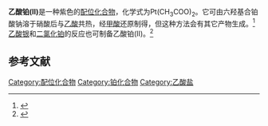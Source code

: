 {{Chembox
|ImageFile=Pt4(OAc)8 (PLATAC10).png
|Section1 = {{Chembox Identifiers
| PubChem = 59164856
| CASNo=3375-34-6
| CASNo_Ref = {{cascite|correct|CAS}}
| SMILES = CC(=O)[O-].CC(=O)[O-].[Pt+2]
}}
|Section2={{Chembox Properties
| Formula = Pt(CH<sub>3</sub>COO)<sub>2</sub>
| MolarMass = 315.19
}}
|Section3 = {{Chembox Structure
| Structure_ref = <ref name="struct"/>
|CrystalStruct = tetragonal
|SpaceGroup = P4<sub>3</sub>2<sub>1</sub>2, No. 96
|LattConst_a = 10.254 Å
|LattConst_c = 50.494 Å
|UnitCellFormulas = 8 tetrameric molecules
}}
}}

'''乙酸铂(II)'''是一种紫色的[[配位化合物|配位化合物]]，化学式为Pt(CH<sub>3</sub>COO)<sub>2</sub>。它可由六羟基合铂酸钠溶于硝酸后与[[乙酸|乙酸]]共热，经[[甲酸|甲酸]]还原制得，但这种方法会有其它产物生成。<ref>{{cite journal | doi = 10.1039/jr9650003632 | title = 667. Carboxylates of palladium, platinum, and rhodium, and their adducts | year = 1965 |author1=T. A. Stephenson |author2=S. M. Morehouse |author3=A. R. Powell |author4=J. P. Heffer |author5=[[G._Wilkinson|G. Wilkinson]] | journal = [[Journal_of_the_Chemical_Society|Journal of the Chemical Society]] (Resumed) | pages = 3632}}</ref>[[乙酸银|乙酸银]]和[[二氯化铂|二氯化铂]]的反应也可制备乙酸铂(II)。<ref>{{cite journal|author1=Marino Basato|author2=Andrea Biffis|author3=Gianluca Martinati|author4=Cristina Tubaro|author5=Alfonso Venzo|author6=Paolo Ganis|author7=Franco Benetollo|year=2003|title=Reaction of platinum acetate with phosphines and molecular structure of trans-[Pt(OAc)<sub>2</sub>(PPh3)<sub>2</sub>]|journal=[[Inorganica_Chimica_Acta|Inorganica Chimica Acta]]|volume=355|pages=399|doi=10.1016/S0020-1693(03)00314-1}}</ref>

== 参考文献 ==
{{Reflist}}
{{铂化合物}}
{{乙酸盐}}

[[Category:配位化合物|Category:配位化合物]]
[[Category:铂化合物|Category:铂化合物]]
[[Category:乙酸盐|Category:乙酸盐]]
